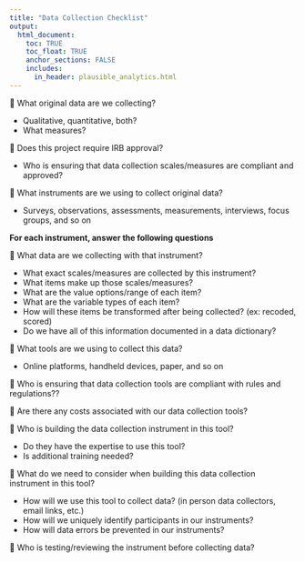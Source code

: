 ```yaml
---
title: "Data Collection Checklist"
output: 
  html_document:
    toc: TRUE
    toc_float: TRUE
    anchor_sections: FALSE
    includes:
      in_header: plausible_analytics.html
---
```


🔲 What original data are we collecting?
  
  - Qualitative, quantitative, both?
  - What measures?

🔲 Does this project require IRB approval? 

  - Who is ensuring that data collection scales/measures are compliant and approved?

🔲 What instruments are we using to collect original data?

  - Surveys, observations, assessments, measurements, interviews, focus groups, and so on
  
**For each instrument, answer the following questions**

🔲 What data are we collecting with that instrument?

  - What exact scales/measures are collected by this instrument?
  - What items make up those scales/measures?
  - What are the value options/range of each item?
  - What are the variable types of each item? 
  - How will these items be transformed after being collected? (ex: recoded, scored)
  - Do we have all of this information documented in a data dictionary?
  
🔲 What tools are we using to collect this data?

  - Online platforms, handheld devices, paper, and so on

🔲 Who is ensuring that data collection tools are compliant with rules and regulations??

🔲 Are there any costs associated with our data collection tools?
  
🔲 Who is building the data collection instrument in this tool?

  - Do they have the expertise to use this tool?
  - Is additional training needed?
  
🔲 What do we need to consider when building this data collection instrument in this tool?  

  - How will we use this tool to collect data? (in person data collectors, email links, etc.)
  - How will we uniquely identify participants in our instruments?
  - How will data errors be prevented in our instruments?

🔲 Who is testing/reviewing the instrument before collecting data?
  
  

  





